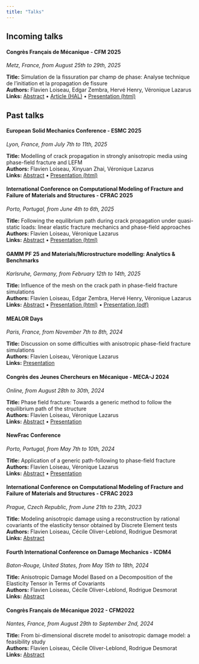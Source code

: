 ```yaml
---
title: "Talks"
---
```


## Incoming talks


::: {.talk-card}
#### Congrès Français de Mécanique - CFM 2025
*Metz, France, from August 25th to 29th, 2025*

**Title:** Simulation de la fissuration par champ de phase: Analyse technique de l'initiation et la propagation de fissure  
**Authors:** Flavien Loiseau, Edgar Zembra, Hervé Henry, Véronique Lazarus  
**Links:** [Abstract](resources/documents/2025-08_CFM/abstract.pdf) • [Article (HAL)](https://hal.science/hal-05221510) • [Presentation (html)](resources/documents/2025-08_CFM/presentation.html)
:::

## Past talks

::: {.talk-card}
#### European Solid Mechanics Conference - ESMC 2025
*Lyon, France, from July 7th to 11th, 2025*

**Title:** Modelling of crack propagation in strongly anisotropic media using phase-field fracture and LEFM  
**Authors:** Flavien Loiseau, Xinyuan Zhai, Véronique Lazarus  
**Links:** [Abstract](resources/documents/2025-07_ESMC/abstract.pdf) • [Presentation (html)](resources/documents/2025-07_ESMC/presentation.html)
:::

::: {.talk-card}
#### International Conference on Computational Modeling of Fracture and Failure of Materials and Structures - CFRAC 2025
*Porto, Portugal, from June 4th to 6th, 2025*

**Title:** Following the equilibrium path during crack propagation under quasi-static loads: linear elastic fracture mechanics and phase-field approaches  
**Authors:** Flavien Loiseau, Véronique Lazarus  
**Links:** [Abstract](resources/documents/2025_CFRAC/cfrac_2025_abstract.pdf) • [Presentation (html)](resources/documents/2025_CFRAC/cfrac_2025_presentation.html)
:::

::: {.talk-card}
#### GAMM PF 25 and Materials/Microstructure modelling: Analytics & Benchmarks
*Karlsruhe, Germany, from February 12th to 14th, 2025*

**Title:** Influence of the mesh on the crack path in phase-field fracture simulations  
**Authors:** Flavien Loiseau, Edgar Zembra, Hervé Henry, Véronique Lazarus  
**Links:** [Abstract](resources/documents/2025_GAMM/abstract.pdf) • [Presentation (html)](resources/documents/2025_GAMM/presentation/presentation.html) • [Presentation (pdf)](resources/documents/2025_GAMM/presentation/presentation.pdf)
:::

::: {.talk-card}
#### MEALOR Days
*Paris, France, from November 7th to 8th, 2024*

**Title:** Discussion on some difficulties with anisotropic phase-field fracture simulations  
**Authors:** Flavien Loiseau, Véronique Lazarus  
**Links:** [Presentation](resources/documents/2024-11_MEALOR_Days/presentation.html)
:::

::: {.talk-card}
#### Congrès des Jeunes Chercheurs en Mécanique - MECA-J 2024
*Online, from August 28th to 30th, 2024*

**Title:** Phase field fracture: Towards a generic method to follow the equilibrium path of the structure  
**Authors:** Flavien Loiseau, Véronique Lazarus  
**Links:** [Abstract](resources/documents/2024-08_MECA-J/abstract.pdf) • [Presentation](resources/documents/2024-08_MECA-J/presentation.html)
:::

::: {.talk-card}
#### NewFrac Conference  
*Porto, Portugal, from May 7th to 10th, 2024*

**Title:** Application of a generic path-following to phase-field fracture  
**Authors:** Flavien Loiseau, Véronique Lazarus  
**Links:** [Abstract](resources/documents/2024-05_NewFrac/abstract.pdf) • [Presentation](resources/documents/2024-05_NewFrac/presentation.html)
:::

::: {.talk-card}
#### International Conference on Computational Modeling of Fracture and Failure of Materials and Structures - CFRAC 2023
*Prague, Czech Republic, from June 21th to 23th, 2023*

**Title:** Modeling anisotropic damage using a reconstruction by rational covariants of the elasticity tensor obtained by Discrete Element tests  
**Authors:** Flavien Loiseau, Cécile Oliver-Leblond, Rodrigue Desmorat  
**Links:** [Abstract](https://hal.science/hal-04346952)
:::

::: {.talk-card}
#### Fourth International Conference on Damage Mechanics - ICDM4
*Baton-Rouge, United States, from May 15th to 18th, 2024*

**Title:** Anisotropic Damage Model Based on a Decomposition of the Elasticity Tensor in Terms of Covariants  
**Authors:** Flavien Loiseau, Cécile Oliver-Leblond, Rodrigue Desmorat  
**Links:** [Abstract](https://hal.science/hal-04346936)
:::

::: {.talk-card}
#### Congrès Français de Mécanique 2022 - CFM2022
*Nantes, France, from August 29th to September 2nd, 2024*

**Title:** From bi-dimensional discrete model to anisotropic damage model: a feasibility study  
**Authors:** Flavien Loiseau, Cécile Oliver-Leblond, Rodrigue Desmorat  
**Links:** [Abstract](https://hal.science/hal-03892314)
:::
